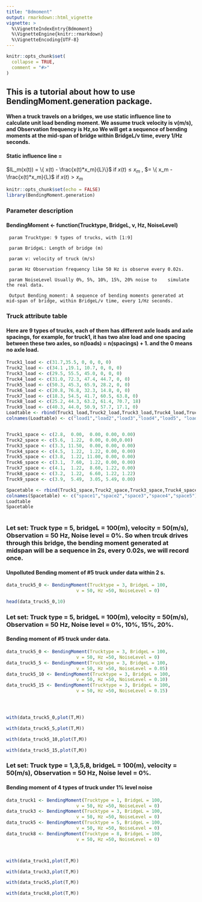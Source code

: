 ```yaml
---
title: "Bdmoment"
output: rmarkdown::html_vignette
vignette: >
  %\VignetteIndexEntry{Bdmoment}
  %\VignetteEngine{knitr::rmarkdown}
  %\VignetteEncoding{UTF-8}
---
```


```r
knitr::opts_chunk$set(
  collapse = TRUE,
  comment = "#>"
)
```

##   This is a tutorial about how to use BendingMoment.generation package.

#### When a truck travels on a bridges, we use static influence line to calculate unit load bending moment. We assume truck velocity is v(m/s), and Observation frequency is Hz,so We will get a sequence of bending moments at the mid-span of bridge within BridgeL/v time, every 1/Hz seconds.

#### Static influence line = 

$IL_m(x(t)) = \{ x(t) - \frac{x(t)*x_m}{L}\}$ if  $x(t) \leq x_m$  ,   $= \{ x_m - \frac{x(t)*x_m}{L}$ if  $x(t) > x_m$

```r
knitr::opts_chunk$set(echo = FALSE)
library(BendingMoment.generation)


```
### Parameter description

#### BendingMoment <- function(Trucktype, BridgeL, v, Hz, NoiseLevel)

     param Trucktype: 9 types of trucks, with [1:9]

     param BridgeL: Length of bridge (m)

     param v: velocity of truck (m/s)

     param Hz Observation frequency like 50 Hz is observe every 0.02s.

     param NoiseLevel Usually 0%, 5%, 10%, 15%, 20% noise to    simulate the real data.

     Output Bending_moment: A sequence of bending moments generated at mid-span of bridge, within BridgeL/v time, every 1/Hz seconds. 



### Truck attribute table


#### Here are 9 types of trucks, each of them has different axle loads and axle spacings, for example, for truck1, it has two alxe load and one spacing between these two axles, so n(loads) = n(spacings) + 1. and the 0 means no axle load.


```r
Truck1_load <- c(31.7,35.5, 0, 0, 0, 0)
Truck2_load <- c(34.1 ,19.1, 10.7, 0, 0, 0)
Truck3_load <- c(29.5, 55.5, 45.0, 0, 0, 0)
Truck4_load <- c(31.0, 72.3, 47.4, 44.7, 0, 0)
Truck5_load <- c(50.3, 45.3, 65.9, 28.2, 0, 0)
Truck6_load <- c(20.8, 76.8, 32.3, 14.8, 0, 0)
Truck7_load <- c(18.3, 54.5, 41.7, 60.5, 63.8, 0)
Truck8_load <- c(25.2, 44.3, 63.2, 61.4, 70.7, 18)
Truck9_load <- c(40.3, 44.0, 50.9, 57.7, 17.1, 0)
Loadtable <- rbind(Truck1_load,Truck2_load,Truck3_load,Truck4_load,Truck5_load,Truck6_load,Truck7_load,Truck8_load,Truck9_load)
colnames(Loadtable) <- c("load1","load2","load3","load4","load5", "load6")


Truck1_space <- c(2.8,  0.00,  0.00, 0.00, 0.00)
Truck2_space <- c(5.6,  1.22,  0.00, 0.00,0.00)
Truck3_space <- c(3.3, 11.50,  0.00, 0.00, 0.00)
Truck4_space <- c(4.5,  1.22,  1.22, 0.00, 0.00)
Truck5_space <- c(3.8,  1.22, 11.00, 0.00, 0.00)
Truck6_space <- c(3.1,  7.60,  1.22, 0.00, 0.00)
Truck7_space <- c(4.1,  1.22,  8.60, 1.22, 0.00)
Truck8_space <- c(3.2,  1.22,  6.60, 1.22, 1.22)
Truck9_space <- c(3.9,  5.49,  3.05, 5.49, 0.00)

Spacetable <- rbind(Truck1_space,Truck2_space,Truck3_space,Truck4_space,Truck5_space,Truck6_space,Truck7_space,Truck8_space,Truck9_space)
colnames(Spacetable) <- c("space1","space2","space3","space4","space5")
Loadtable
Spacetable
  

```



###  Let set: Truck type = 5, bridgeL = 100(m), velocity = 50(m/s), Observation = 50 Hz, Noise level = 0%. So when trcuk drives through this bridge, the bending moment generated at midspan will be a sequence in 2s, every 0.02s, we will record once.

#### Unpolluted Bending moment of #5 truck under data within 2 s. 




```r
data_truck5_0 <- BendingMoment(Trucktype = 3, BridgeL = 100, 
                          v = 50, Hz =50, NoiseLevel = 0)

head(data_truck5_0,10)
```
### Let set: Truck type = 5, bridgeL = 100(m), velocity = 50(m/s), Observation = 50 Hz, Noise level = 0%, 10%, 15%, 20%.

#### Bending moment of #5 truck under data. 


```r

data_truck5_0 <- BendingMoment(Trucktype = 3, BridgeL = 100, 
                          v = 50, Hz =50, NoiseLevel = 0)
data_truck5_5 <- BendingMoment(Trucktype = 3, BridgeL = 100, 
                          v = 50, Hz =50, NoiseLevel = 0.05)
data_truck5_10 <- BendingMoment(Trucktype = 3, BridgeL = 100, 
                          v = 50, Hz =50, NoiseLevel = 0.10)
data_truck5_15 <- BendingMoment(Trucktype = 3, BridgeL = 100, 
                          v = 50, Hz =50, NoiseLevel = 0.15)




with(data_truck5_0,plot(T,M))

with(data_truck5_5,plot(T,M))

with(data_truck5_10,plot(T,M))

with(data_truck5_15,plot(T,M))

```

### Let set: Truck type = 1,3,5,8, bridgeL = 100(m), velocity = 50(m/s), Observation = 50 Hz, Noise level = 0%.

#### Bending moment of 4 types of  truck under 1% level noise 


```r

data_truck1 <- BendingMoment(Trucktype = 1, BridgeL = 100, 
                          v = 50, Hz =50, NoiseLevel = 0)
data_truck3 <- BendingMoment(Trucktype = 3, BridgeL = 100, 
                          v = 50, Hz =50, NoiseLevel = 0)
data_truck5 <- BendingMoment(Trucktype = 5, BridgeL = 100, 
                          v = 50, Hz =50, NoiseLevel = 0)
data_truck8 <- BendingMoment(Trucktype = 8, BridgeL = 100, 
                          v = 50, Hz =50, NoiseLevel = 0)



with(data_truck1,plot(T,M))

with(data_truck3,plot(T,M))

with(data_truck5,plot(T,M))

with(data_truck8,plot(T,M))

```






